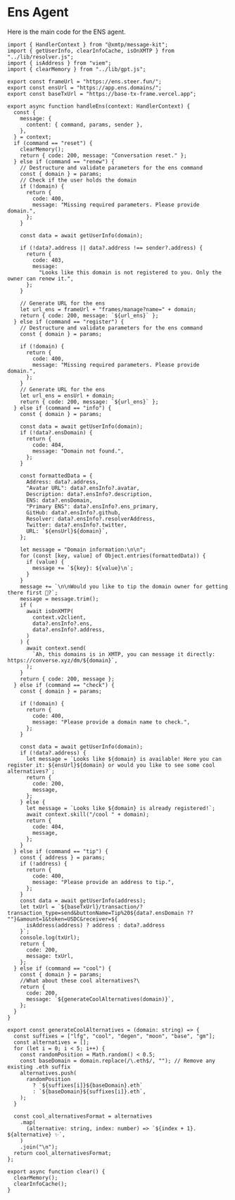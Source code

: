 # Ens Agent

Here is the main code for the ENS agent.

```tsx [src/handler/ens.ts]
import { HandlerContext } from "@xmtp/message-kit";
import { getUserInfo, clearInfoCache, isOnXMTP } from "../lib/resolver.js";
import { isAddress } from "viem";
import { clearMemory } from "../lib/gpt.js";

export const frameUrl = "https://ens.steer.fun/";
export const ensUrl = "https://app.ens.domains/";
export const baseTxUrl = "https://base-tx-frame.vercel.app";

export async function handleEns(context: HandlerContext) {
  const {
    message: {
      content: { command, params, sender },
    },
  } = context;
  if (command == "reset") {
    clearMemory();
    return { code: 200, message: "Conversation reset." };
  } else if (command == "renew") {
    // Destructure and validate parameters for the ens command
    const { domain } = params;
    // Check if the user holds the domain
    if (!domain) {
      return {
        code: 400,
        message: "Missing required parameters. Please provide domain.",
      };
    }

    const data = await getUserInfo(domain);

    if (!data?.address || data?.address !== sender?.address) {
      return {
        code: 403,
        message:
          "Looks like this domain is not registered to you. Only the owner can renew it.",
      };
    }

    // Generate URL for the ens
    let url_ens = frameUrl + "frames/manage?name=" + domain;
    return { code: 200, message: `${url_ens}` };
  } else if (command == "register") {
    // Destructure and validate parameters for the ens command
    const { domain } = params;

    if (!domain) {
      return {
        code: 400,
        message: "Missing required parameters. Please provide domain.",
      };
    }
    // Generate URL for the ens
    let url_ens = ensUrl + domain;
    return { code: 200, message: `${url_ens}` };
  } else if (command == "info") {
    const { domain } = params;

    const data = await getUserInfo(domain);
    if (!data?.ensDomain) {
      return {
        code: 404,
        message: "Domain not found.",
      };
    }

    const formattedData = {
      Address: data?.address,
      "Avatar URL": data?.ensInfo?.avatar,
      Description: data?.ensInfo?.description,
      ENS: data?.ensDomain,
      "Primary ENS": data?.ensInfo?.ens_primary,
      GitHub: data?.ensInfo?.github,
      Resolver: data?.ensInfo?.resolverAddress,
      Twitter: data?.ensInfo?.twitter,
      URL: `${ensUrl}${domain}`,
    };

    let message = "Domain information:\n\n";
    for (const [key, value] of Object.entries(formattedData)) {
      if (value) {
        message += `${key}: ${value}\n`;
      }
    }
    message += `\n\nWould you like to tip the domain owner for getting there first 🤣?`;
    message = message.trim();
    if (
      await isOnXMTP(
        context.v2client,
        data?.ensInfo?.ens,
        data?.ensInfo?.address,
      )
    ) {
      await context.send(
        `Ah, this domains is in XMTP, you can message it directly: https://converse.xyz/dm/${domain}`,
      );
    }
    return { code: 200, message };
  } else if (command == "check") {
    const { domain } = params;

    if (!domain) {
      return {
        code: 400,
        message: "Please provide a domain name to check.",
      };
    }

    const data = await getUserInfo(domain);
    if (!data?.address) {
      let message = `Looks like ${domain} is available! Here you can register it: ${ensUrl}${domain} or would you like to see some cool alternatives?`;
      return {
        code: 200,
        message,
      };
    } else {
      let message = `Looks like ${domain} is already registered!`;
      await context.skill("/cool " + domain);
      return {
        code: 404,
        message,
      };
    }
  } else if (command == "tip") {
    const { address } = params;
    if (!address) {
      return {
        code: 400,
        message: "Please provide an address to tip.",
      };
    }
    const data = await getUserInfo(address);
    let txUrl = `${baseTxUrl}/transaction/?transaction_type=send&buttonName=Tip%20${data?.ensDomain ?? ""}&amount=1&token=USDC&receiver=${
      isAddress(address) ? address : data?.address
    }`;
    console.log(txUrl);
    return {
      code: 200,
      message: txUrl,
    };
  } else if (command == "cool") {
    const { domain } = params;
    //What about these cool alternatives?\
    return {
      code: 200,
      message: `${generateCoolAlternatives(domain)}`,
    };
  }
}

export const generateCoolAlternatives = (domain: string) => {
  const suffixes = ["lfg", "cool", "degen", "moon", "base", "gm"];
  const alternatives = [];
  for (let i = 0; i < 5; i++) {
    const randomPosition = Math.random() < 0.5;
    const baseDomain = domain.replace(/\.eth$/, ""); // Remove any existing .eth suffix
    alternatives.push(
      randomPosition
        ? `${suffixes[i]}${baseDomain}.eth`
        : `${baseDomain}${suffixes[i]}.eth`,
    );
  }

  const cool_alternativesFormat = alternatives
    .map(
      (alternative: string, index: number) => `${index + 1}. ${alternative} ✨`,
    )
    .join("\n");
  return cool_alternativesFormat;
};

export async function clear() {
  clearMemory();
  clearInfoCache();
}
```
